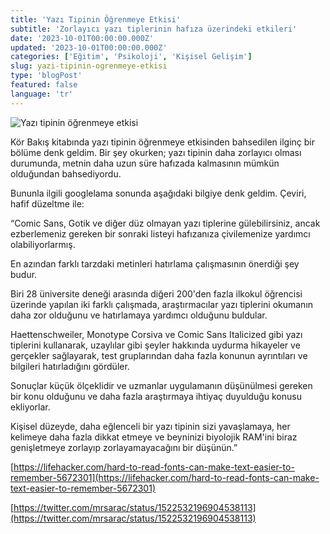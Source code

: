 ```yaml
---
title: 'Yazı Tipinin Öğrenmeye Etkisi'
subtitle: 'Zorlayıcı yazı tiplerinin hafıza üzerindeki etkileri'
date: '2023-10-01T00:00:00.000Z'
updated: '2023-10-01T00:00:00.000Z'
categories: ['Eğitim', 'Psikoloji', 'Kişisel Gelişim']
slug: yazi-tipinin-ogrenmeye-etkisi
type: 'blogPost'
featured: false
language: 'tr'
---
```


<Image src="https://pbs.twimg.com/media/FSEe9reX0AES0u5?format=jpg&name=large" alt="Yazı tipinin öğrenmeye etkisi" width={600} height={450} />

Kör Bakış kitabında yazı tipinin öğrenmeye etkisinden bahsedilen ilginç bir bölüme denk geldim. Bir şey okurken; yazı tipinin daha zorlayıcı olması durumunda, metnin daha uzun süre hafızada kalmasının mümkün olduğundan bahsediyordu.

Bununla ilgili googlelama sonunda aşağıdaki bilgiye denk geldim. Çeviri, hafif düzeltme ile:

“Comic Sans, Gotik ve diğer düz olmayan yazı tiplerine gülebilirsiniz, ancak ezberlemeniz gereken bir sonraki listeyi hafızanıza çivilemenize yardımcı olabiliyorlarmış.

En azından farklı tarzdaki metinleri hatırlama çalışmasının önerdiği şey budur.

Biri 28 üniversite deneği arasında diğeri 200'den fazla ilkokul öğrencisi üzerinde yapılan iki farklı çalışmada, araştırmacılar yazı tiplerini okumanın daha zor olduğunu ve hatırlamaya yardımcı olduğunu buldular.

Haettenschweiler, Monotype Corsiva ve Comic Sans Italicized gibi yazı tiplerini kullanarak, uzaylılar gibi şeyler hakkında uydurma hikayeler ve gerçekler sağlayarak, test gruplarından daha fazla konunun ayrıntıları ve bilgileri hatırladığını gördüler.

Sonuçlar küçük ölçeklidir ve uzmanlar uygulamanın düşünülmesi gereken bir konu olduğunu ve daha fazla araştırmaya ihtiyaç duyulduğu konusu ekliyorlar.

Kişisel düzeyde, daha eğlenceli bir yazı tipinin sizi yavaşlamaya, her kelimeye daha fazla dikkat etmeye ve beyninizi biyolojik RAM'ini biraz genişletmeye zorlayıp zorlayamayacağını bir düşünün.”

[https://lifehacker.com/hard-to-read-fonts-can-make-text-easier-to-remember-5672301](https://lifehacker.com/hard-to-read-fonts-can-make-text-easier-to-remember-5672301)

[https://twitter.com/mrsarac/status/1522532196904538113](https://twitter.com/mrsarac/status/1522532196904538113)